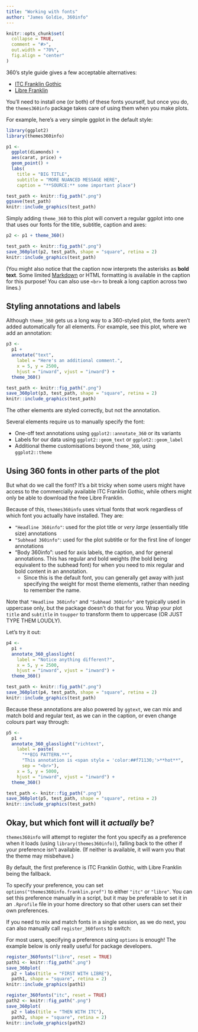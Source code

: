 ```yaml
---
title: "Working with fonts"
author: "James Goldie, 360info"
---
```


```r
knitr::opts_chunk$set(
  collapse = TRUE,
  comment = "#>",
  out.width = "70%",
  fig.align = "center"
)
```

360's style guide gives a few acceptable alternatives:

* [ITC Franklin Gothic](https://www.myfonts.com/fonts/itc/franklin-gothic)
* [Libre Franklin](https://fonts.google.com/specimen/Libre+Franklin)

You'll need to install one (or both) of these fonts yourself, but once you do, the `themes360info` package takes care of using them when you make plots.

For example, here's a very simple ggplot in the default style:

```r
library(ggplot2)
library(themes360info)

p1 <-
  ggplot(diamonds) +
  aes(carat, price) +
  geom_point() +
  labs(
    title = "BIG TITLE",
    subtitle = "MORE NUANCED MESSAGE HERE",
    caption = "**SOURCE:** some important place")

test_path <- knitr::fig_path(".png")
ggsave(test_path)
knitr::include_graphics(test_path)
```

Simply adding `theme_360` to this plot will convert a regular ggplot into one that uses our fonts for the title, subtitle, caption and axes:

```r
p2 <- p1 + theme_360()

test_path <- knitr::fig_path(".png")
save_360plot(p2, test_path, shape = "square", retina = 2)
knitr::include_graphics(test_path)
```

(You might also notice that the caption now interprets the asterisks as **bold text**. Some limited [Markdown](https://www.markdownguide.org/basic-syntax/#emphasis) or HTML formatting is available in the caption for this purpose! You can also use `<br>` to break a long caption across two lines.)

## Styling annotations and labels

Although `theme_360` gets us a long way to a 360-styled plot, the fonts aren't added automatically for all elements. For example, see this plot, where we add an annotation:

```r
p3 <-
  p1 +
  annotate("text",
    label = "Here's an additional comment.",
    x = 5, y = 2500,
    hjust = "inward", vjust = "inward") +
  theme_360()

test_path <- knitr::fig_path(".png")
save_360plot(p3, test_path, shape = "square", retina = 2)
knitr::include_graphics(test_path)
```

The other elements are styled correctly, but not the annotation.

Several elements require us to manually specify the font:

* One-off text annotations using `ggplot2::annotate_360` or its variants
* Labels for our data using `ggplot2::geom_text` or `ggplot2::geom_label`
* Additional theme customisations beyond `theme_360`, using `ggplot2::theme`

## Using 360 fonts in other parts of the plot

But what do we call the font? It's a bit tricky when some users might have access to the commercially available ITC Franklin Gothic, while others might
only be able to download the free Libre Franklin.

Because of this, `themes360info` uses virtual fonts that work regardless of which font you actually have installed. They are:

* `"Headline 360info"`: used for the plot title or _very large_ (essentially title size) annotations
* `"Subhead 360info"`: used for the plot subtitle or for the first line of longer annotations
* "Body 360info": used for axis labels, the caption, and for general annotations. This has regular and bold weights (the bold being equivalent to the subhead font) for when you need to mix regular and bold content in an annotation.
  - Since this is the default font, you can generally get away with just specifying the weight for most theme elements, rather than needing to remember the name.

Note that `"Headline 360info"` and `"Subhead 360info"` are typically used in uppercase only, but the package doesn't do that for you. Wrap your plot `title` and `subtitle` in `toupper` to transform them to uppercase (OR JUST TYPE THEM LOUDLY).

Let's try it out:

```r

p4 <-
  p1 +
  annotate_360_glasslight(
    label = "Notice anything different?",
    x = 5, y = 2500,
    hjust = "inward", vjust = "inward") +
  theme_360()

test_path <- knitr::fig_path(".png")
save_360plot(p4, test_path, shape = "square", retina = 2)
knitr::include_graphics(test_path)
```

Because these annotations are also powered by `ggtext`, we can mix and match bold and regular text, as we can in the caption, or even change colours part way through:

```r

p5 <-
  p1 +
  annotate_360_glasslight("richtext",
    label = paste(
      "**BIG PATTERN.**",
      "This annotation is <span style = 'color:##f71130;'>**hot**",
      sep = "<br>"),
    x = 5, y = 5000,
    hjust = "inward", vjust = "inward") +
  theme_360()

test_path <- knitr::fig_path(".png")
save_360plot(p5, test_path, shape = "square", retina = 2)
knitr::include_graphics(test_path)
```

## Okay, but which font will it _actually_ be?

`themes360info` will attempt to register the font you specify as a preference when it loads (using `library(themes360info)`), falling back to the other if your preference isn't available. (If neither is available, it will warn you that the theme may misbehave.)

By default, the first preference is ITC Franklin Gothic, with Libre Franklin being the fallback.

To specify your preference, you can set `options("themes360info.franklin.pref")` to either `"itc"` or `"libre"`. You can set this preference manually in a script, but it may be preferable to set it in an `.Rprofile` file in your home directory so that other users can set their own preferences.

If you need to mix and match fonts in a single session, as we do next, you can also manually call `register_360fonts` to switch:

::: {.alert .alert-warning}
For most users, specifying a preference using `options` is enough! The example below is only really useful for package developers.
:::

```r
register_360fonts("libre", reset = TRUE)
path1 <- knitr::fig_path(".png")
save_360plot(
  p2 + labs(title = "FIRST WITH LIBRE"),
  path1, shape = "square", retina = 2)
knitr::include_graphics(path1)
```

```r
register_360fonts("itc", reset = TRUE)
path2 <- knitr::fig_path(".png")
save_360plot(
  p2 + labs(title = "THEN WITH ITC"),
  path2, shape = "square", retina = 2)
knitr::include_graphics(path2)
```
